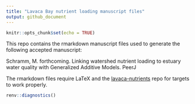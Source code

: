 ```yaml
---
title: "Lavaca Bay nutrient loading manuscript files"
output: github_document
---
```


```r
knitr::opts_chunk$set(echo = TRUE)
```

This repo contains the rmarkdown manuscript files used to generate the following accepted manuscript:

Schramm, M. forthcoming. Linking watershed nutrient loading to estuary water quality with Generalized Additive Models. PeerJ


The rmarkdown files require LaTeX and the [lavaca-nutrients](https://github.com/TxWRI/lavaca-nutrients) repo for targets to work properly. 

```r
renv::diagnostics()
```

